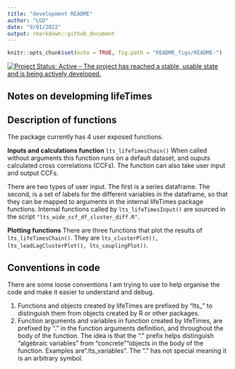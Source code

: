 ```yaml
---
title: "development README"
author: "LGD"
date: "9/01/2022"
output: rmarkdown::github_document
---
```


```r
knitr::opts_chunk$set(echo = TRUE, fig.path = "README_figs/README-")
```

[![Project Status: Active – The project has reached a stable, usable state and is being actively developed.](https://www.repostatus.org/badges/latest/active.svg)](https://www.repostatus.org/#active)


## Notes on developming lifeTimes


**Description of functions**
--------
The package currently has 4 user exposed functions.  

**Inputs and calculations function** ``lts_lifeTimesChain()`` When called without arguments this function runs on a default dataset, and ouputs calculated cross correlations (CCFs). The function can also take user input and output CCFs.  

There are two types of user input. The first is a series dataframe. The second, is a set of labels for the different variables in the dataframe, so that they can be mapped to arguments in the internal lifeTimes package functions. Internal functions called by ``lts_lifeTimesInput()`` are sourced in the script ``"lts_wide_ccf_df_cluster_diff.R"``.

**Plotting functions** There are three functions that plot the results of ``lts_lifeTimesChain()``. They are ``lts_clusterPlot(), lts_leadLagClusterPlot(), lts_couplingPlot()``. 


**Conventions in code**
--------
There are some loose conventions I am trying to use to help organise the code and make it easier to understand and debug.

1. Functions and objects created by lifeTimes are prefixed by "lts_" to distinguish them from objects created by R or other packages. 
2. Function arguments and variables in function created by lifeTimes, are prefixed by "." in the function arguments definition, and throughout the body of the function. The idea is that the "." prefix helps distinguish "algebraic variables" from "concrete""objects in the body of the function. Examples are ".lts_variables". The "." has not special meaning it is an arbitrary symbol.




